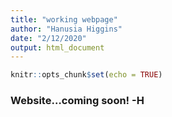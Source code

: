 ```yaml
---
title: "working webpage"
author: "Hanusia Higgins"
date: "2/12/2020"
output: html_document
---
```


```r
knitr::opts_chunk$set(echo = TRUE)
```

### Website...coming soon! -H